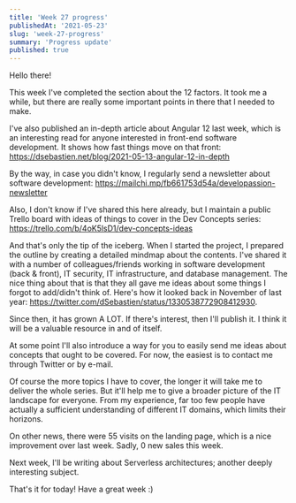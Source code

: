 ```yaml
---
title: 'Week 27 progress'
publishedAt: '2021-05-23'
slug: 'week-27-progress'
summary: 'Progress update'
published: true
---
```


Hello there!

This week I've completed the section about the 12 factors. It took me a while, but there are really some important points in there that I needed to make.

I've also published an in-depth article about Angular 12 last week, which is an interesting read for anyone interested in front-end software development. It shows how fast things move on that front: https://dsebastien.net/blog/2021-05-13-angular-12-in-depth

By the way, in case you didn't know, I regularly send a newsletter about software development: https://mailchi.mp/fb661753d54a/developassion-newsletter

Also, I don't know if I've shared this here already, but I maintain a public Trello board with ideas of things to cover in the Dev Concepts series: https://trello.com/b/4oK5lsD1/dev-concepts-ideas

And that's only the tip of the iceberg. When I started the project, I prepared the outline by creating a detailed mindmap about the contents. I've shared it with a number of colleagues/friends working in software development (back & front), IT security, IT infrastructure, and database management. The nice thing about that is that they all gave me ideas about some things I forgot to add/didn't think of. Here's how it looked back in November of last year: https://twitter.com/dSebastien/status/1330538772908412930.

<Tweet tweetLink="dSebastien/status/1330538772908412930" />

Since then, it has grown A LOT. If there's interest, then I'll publish it. I think it will be a valuable resource in and of itself.

At some point I'll also introduce a way for you to easily send me ideas about concepts that ought to be covered. For now, the easiest is to contact me through Twitter or by e-mail.

Of course the more topics I have to cover, the longer it will take me to deliver the whole series. But it'll help me to give a broader picture of the IT landscape for everyone. From my experience, far too few people have actually a sufficient understanding of different IT domains, which limits their horizons.

On other news, there were 55 visits on the landing page, which is a nice improvement over last week. Sadly, 0 new sales this week.

Next week, I'll be writing about Serverless architectures; another deeply interesting subject.

That's it for today!
Have a great week :)

<BlogPostSignature />

